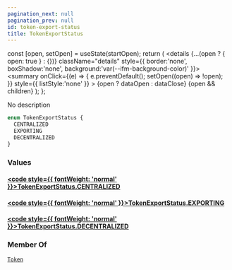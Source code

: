 ```yaml
---
pagination_next: null
pagination_prev: null
id: token-export-status
title: TokenExportStatus
---
```









  const [open, setOpen] = useState(startOpen);
  return (
    <details {...(open ? { open: true } : {})} className="details" style={{ border:'none', boxShadow:'none', background:'var(--ifm-background-color)' }}>
      <summary
        onClick={(e) => {
          e.preventDefault();
          setOpen((open) => !open);
        }}
        style={{ listStyle:'none' }}
      >
      {open ? dataOpen : dataClose}
      </summary>
      {open && children}
    </details>
  );
};








No description


```graphql
enum TokenExportStatus {
  CENTRALIZED
  EXPORTING
  DECENTRALIZED
}
```




### Values

#### [<code style={{ fontWeight: 'normal' }}>TokenExportStatus.<b>CENTRALIZED</b></code>](#)  



#### [<code style={{ fontWeight: 'normal' }}>TokenExportStatus.<b>EXPORTING</b></code>](#)  



#### [<code style={{ fontWeight: 'normal' }}>TokenExportStatus.<b>DECENTRALIZED</b></code>](#)  







### Member Of

[`Token`](/types/objects/token.mdx)  <Badge class="badge badge--secondary" text="object"/>

